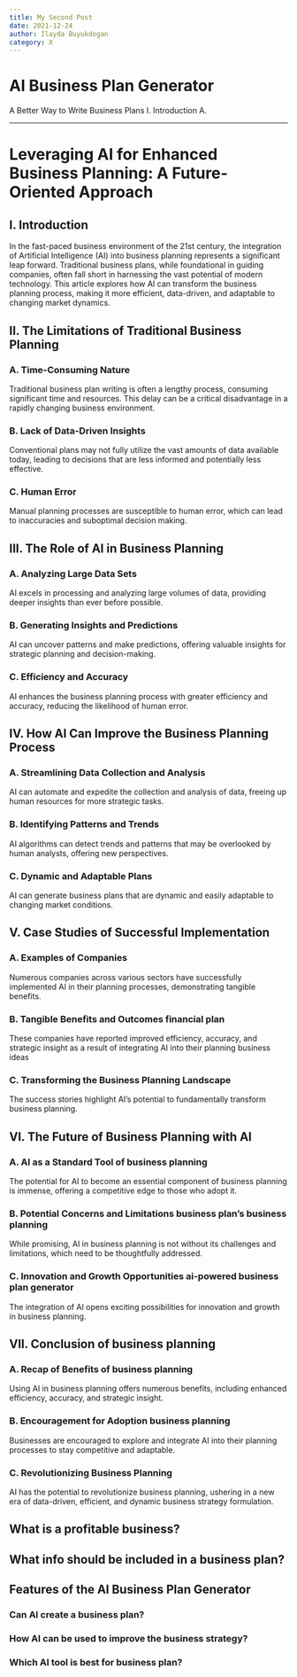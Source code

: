 ```yaml
---
title: My Second Post
date: 2021-12-24
author: Ilayda Buyukdogan
category: X
---
```


# AI Business Plan Generator

A Better Way to Write Business Plans I. Introduction
A.

---

# **Leveraging AI for Enhanced Business Planning: A Future-Oriented Approach**

## **I. Introduction**

In the fast-paced business environment of the 21st century, the integration of Artificial Intelligence (AI) into business planning represents a significant leap forward. Traditional business plans, while foundational in guiding companies, often fall short in harnessing the vast potential of modern technology. This article explores how AI can transform the business planning process, making it more efficient, data-driven, and adaptable to changing market dynamics.

## **II. The Limitations of Traditional Business Planning**

### A. Time-Consuming Nature

Traditional business plan writing is often a lengthy process, consuming significant time and resources. This delay can be a critical disadvantage in a rapidly changing business environment.

### B. Lack of Data-Driven Insights

Conventional plans may not fully utilize the vast amounts of data available today, leading to decisions that are less informed and potentially less effective.

### C. Human Error

Manual planning processes are susceptible to human error, which can lead to inaccuracies and suboptimal decision making.

## **III. The Role of AI in Business Planning**

### A. Analyzing Large Data Sets

AI excels in processing and analyzing large volumes of data, providing deeper insights than ever before possible.

### B. Generating Insights and Predictions

AI can uncover patterns and make predictions, offering valuable insights for strategic planning and decision-making.

### C. Efficiency and Accuracy

AI enhances the business planning process with greater efficiency and accuracy, reducing the likelihood of human error.

## **IV. How AI Can Improve the Business Planning Process**

### A. Streamlining Data Collection and Analysis

AI can automate and expedite the collection and analysis of data, freeing up human resources for more strategic tasks.

### B. Identifying Patterns and Trends

AI algorithms can detect trends and patterns that may be overlooked by human analysts, offering new perspectives.

### C. Dynamic and Adaptable Plans

AI can generate business plans that are dynamic and easily adaptable to changing market conditions.

## **V. Case Studies of Successful Implementation**

### A. Examples of Companies

Numerous companies across various sectors have successfully implemented AI in their planning processes, demonstrating tangible benefits.

### B. Tangible Benefits and Outcomes financial plan

These companies have reported improved efficiency, accuracy, and strategic insight as a result of integrating AI into their planning business ideas

### C. Transforming the Business Planning Landscape

The success stories highlight AI’s potential to fundamentally transform business planning.

## **VI. The Future of Business Planning with AI**

### A. AI as a Standard Tool of business planning

The potential for AI to become an essential component of business planning is immense, offering a competitive edge to those who adopt it.

### B. Potential Concerns and Limitations business plan’s business planning

While promising, AI in business planning is not without its challenges and limitations, which need to be thoughtfully addressed.

### C. Innovation and Growth Opportunities ai-powered business plan generator

The integration of AI opens exciting possibilities for innovation and growth in business planning.

## **VII. Conclusion of business planning**

### A. Recap of Benefits of business planning

Using AI in business planning offers numerous benefits, including enhanced efficiency, accuracy, and strategic insight.

### B. Encouragement for Adoption business planning

Businesses are encouraged to explore and integrate AI into their planning processes to stay competitive and adaptable.

### C. Revolutionizing Business Planning

AI has the potential to revolutionize business planning, ushering in a new era of data-driven, efficient, and dynamic business strategy formulation.

## What is a profitable business?

## What info should be included in a business plan?

## Features of the AI Business Plan Generator

### Can AI create a business plan?

### How AI can be used to improve the business strategy?

### Which AI tool is best for business plan?
